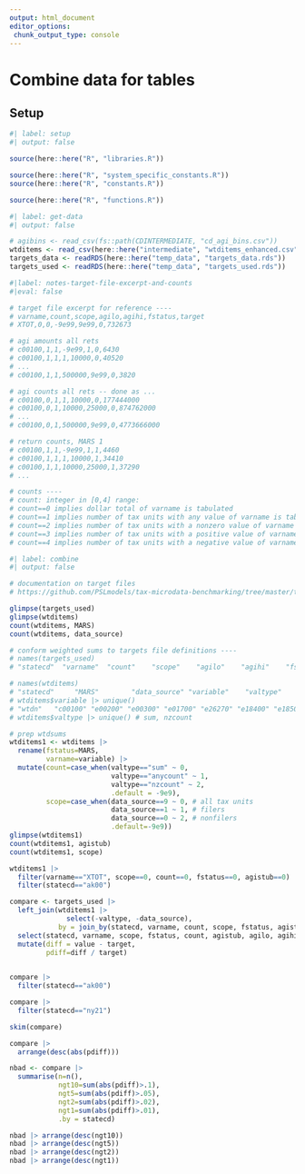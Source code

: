```yaml
---
output: html_document
editor_options: 
 chunk_output_type: console
---
```


# Combine data for tables


## Setup

```r
#| label: setup
#| output: false

source(here::here("R", "libraries.R"))

source(here::here("R", "system_specific_constants.R"))
source(here::here("R", "constants.R"))

source(here::here("R", "functions.R"))

```


```r
#| label: get-data
#| output: false

# agibins <- read_csv(fs::path(CDINTERMEDIATE, "cd_agi_bins.csv"))
wtditems <- read_csv(here::here("intermediate", "wtditems_enhanced.csv"))
targets_data <- readRDS(here::here("temp_data", "targets_data.rds"))
targets_used <- readRDS(here::here("temp_data", "targets_used.rds"))

```

```r
#|label: notes-target-file-excerpt-and-counts
#|eval: false

# target file excerpt for reference ----
# varname,count,scope,agilo,agihi,fstatus,target
# XTOT,0,0,-9e99,9e99,0,732673

# agi amounts all rets
# c00100,1,1,-9e99,1,0,6430
# c00100,1,1,1,10000,0,40520
# ...
# c00100,1,1,500000,9e99,0,3820

# agi counts all rets -- done as ...
# c00100,0,1,1,10000,0,177444000
# c00100,0,1,10000,25000,0,874762000
# ...
# c00100,0,1,500000,9e99,0,4773666000

# return counts, MARS 1
# c00100,1,1,-9e99,1,1,4460
# c00100,1,1,1,10000,1,34410
# c00100,1,1,10000,25000,1,37290
# ...

# counts ----
# count: integer in [0,4] range:
# count==0 implies dollar total of varname is tabulated
# count==1 implies number of tax units with any value of varname is tabulated
# count==2 implies number of tax units with a nonzero value of varname is tabulated
# count==3 implies number of tax units with a positive value of varname is tabulated
# count==4 implies number of tax units with a negative value of varname is tabulated

```


```r
#| label: combine
#| output: false

# documentation on target files
# https://github.com/PSLmodels/tax-microdata-benchmarking/tree/master/tmd/areas/targets

glimpse(targets_used)
glimpse(wtditems)
count(wtditems, MARS)
count(wtditems, data_source)

# conform weighted sums to targets file definitions ----
# names(targets_used)
# "statecd"  "varname"  "count"    "scope"    "agilo"    "agihi"    "fstatus"  "target"   "active"   "agistub"  "agirange"

# names(wtditems)
# "statecd"     "MARS"        "data_source" "variable"    "valtype"     "value"       "agistub"    
# wtditems$variable |> unique()
# "wtdn"   "c00100" "e00200" "e00300" "e01700" "e26270" "e18400" "e18500" "iitax" 
# wtditems$valtype |> unique() # sum, nzcount

# prep wtdsums
wtditems1 <- wtditems |> 
  rename(fstatus=MARS,
         varname=variable) |> 
  mutate(count=case_when(valtype=="sum" ~ 0,
                         valtype=="anycount" ~ 1,
                         valtype=="nzcount" ~ 2,
                         .default = -9e9),
         scope=case_when(data_source==9 ~ 0, # all tax units
                         data_source==1 ~ 1, # filers
                         data_source==0 ~ 2, # nonfilers
                         .default=-9e9))
glimpse(wtditems1)
count(wtditems1, agistub)
count(wtditems1, scope)

wtditems1 |> 
  filter(varname=="XTOT", scope==0, count==0, fstatus==0, agistub==0) |> 
  filter(statecd=="ak00")

compare <- targets_used |> 
  left_join(wtditems1 |> 
              select(-valtype, -data_source),
            by = join_by(statecd, varname, count, scope, fstatus, agistub)) |> 
  select(statecd, varname, scope, fstatus, count, agistub, agilo, agihi, agirange, active, target, value) |> 
  mutate(diff = value - target,
         pdiff=diff / target)
  

compare |> 
  filter(statecd=="ak00")

compare |> 
  filter(statecd=="ny21")

skim(compare)

compare |> 
  arrange(desc(abs(pdiff)))

nbad <- compare |> 
  summarise(n=n(), 
            ngt10=sum(abs(pdiff)>.1),
            ngt5=sum(abs(pdiff)>.05),
            ngt2=sum(abs(pdiff)>.02),
            ngt1=sum(abs(pdiff)>.01),
            .by = statecd)

nbad |> arrange(desc(ngt10))
nbad |> arrange(desc(ngt5))
nbad |> arrange(desc(ngt2))
nbad |> arrange(desc(ngt1))

```



